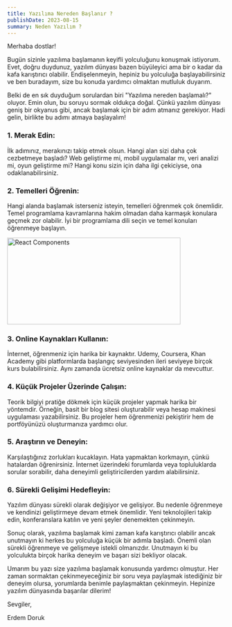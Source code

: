 ```yaml
---
title: Yazılıma Nereden Başlanır ?
publishDate: 2023-08-15
summary: Neden Yazılım ?
---
```


Merhaba dostlar!

Bugün sizinle yazılıma başlamanın keyifli yolculuğunu konuşmak istiyorum. Evet, doğru duydunuz, yazılım dünyası bazen büyüleyici ama bir o kadar da kafa karıştırıcı olabilir. Endişelenmeyin, hepiniz bu yolculuğa başlayabilirsiniz ve ben buradayım, size bu konuda yardımcı olmaktan mutluluk duyarım.

Belki de en sık duyduğum sorulardan biri "Yazılıma nereden başlamalı?" oluyor. Emin olun, bu soruyu sormak oldukça doğal. Çünkü yazılım dünyası geniş bir okyanus gibi, ancak başlamak için bir adım atmanız gerekiyor. Hadi gelin, birlikte bu adımı atmaya başlayalım!

### 1. Merak Edin:

İlk adımınız, merakınızı takip etmek olsun. Hangi alan sizi daha çok cezbetmeye başladı? Web geliştirme mi, mobil uygulamalar mı, veri analizi mi, oyun geliştirme mi? Hangi konu sizin için daha ilgi çekiciyse, ona odaklanabilirsiniz.

### 2. Temelleri Öğrenin:

Hangi alanda başlamak isterseniz isteyin, temelleri öğrenmek çok önemlidir. Temel programlama kavramlarına hakim olmadan daha karmaşık konulara geçmek zor olabilir. İyi bir programlama dili seçin ve temel konuları öğrenmeye başlayın.

<Image
  src="/images/diagram.png"
  alt="React Components"
  width="400"
  height="200"
/>

### 3. Online Kaynakları Kullanın:

İnternet, öğrenmeniz için harika bir kaynaktır. Udemy, Coursera, Khan Academy gibi platformlarda başlangıç seviyesinden ileri seviyeye birçok kurs bulabilirsiniz. Aynı zamanda ücretsiz online kaynaklar da mevcuttur.

### 4. Küçük Projeler Üzerinde Çalışın:

Teorik bilgiyi pratiğe dökmek için küçük projeler yapmak harika bir yöntemdir. Örneğin, basit bir blog sitesi oluşturabilir veya hesap makinesi uygulaması yazabilirsiniz. Bu projeler hem öğrenmenizi pekiştirir hem de portföyünüzü oluşturmanıza yardımcı olur.

### 5. Araştırın ve Deneyin:

Karşılaştığınız zorlukları kucaklayın. Hata yapmaktan korkmayın, çünkü hatalardan öğrenirsiniz. İnternet üzerindeki forumlarda veya topluluklarda sorular sorabilir, daha deneyimli geliştiricilerden yardım alabilirsiniz.

### 6. Sürekli Gelişimi Hedefleyin:

Yazılım dünyası sürekli olarak değişiyor ve gelişiyor. Bu nedenle öğrenmeye ve kendinizi geliştirmeye devam etmek önemlidir. Yeni teknolojileri takip edin, konferanslara katılın ve yeni şeyler denemekten çekinmeyin.

Sonuç olarak, yazılıma başlamak kimi zaman kafa karıştırıcı olabilir ancak unutmayın ki herkes bu yolculuğa küçük bir adımla başladı. Önemli olan sürekli öğrenmeye ve gelişmeye istekli olmanızdır. Unutmayın ki bu yolculukta birçok harika deneyim ve başarı sizi bekliyor olacak.

Umarım bu yazı size yazılıma başlamak konusunda yardımcı olmuştur. Her zaman sormaktan çekinmeyeceğiniz bir soru veya paylaşmak istediğiniz bir deneyim olursa, yorumlarda benimle paylaşmaktan çekinmeyin. Hepinize yazılım dünyasında başarılar dilerim!

Sevgiler,

Erdem Doruk
